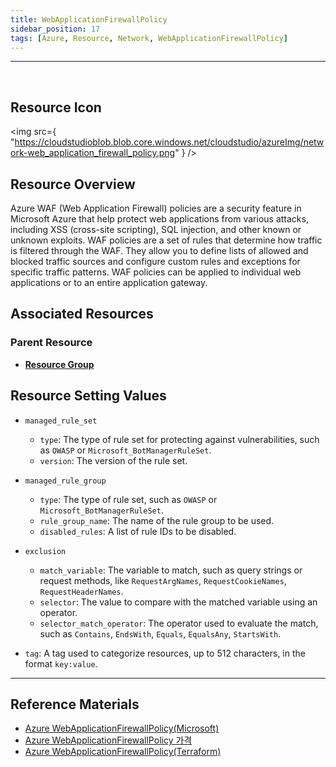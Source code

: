 ```yaml
---
title: WebApplicationFirewallPolicy
sidebar_position: 17
tags: [Azure, Resource, Network, WebApplicationFirewallPolicy]
---
```


<hr />
<br />

## Resource Icon

<img
    src={
        "https://cloudstudioblob.blob.core.windows.net/cloudstudio/azureImg/network-web_application_firewall_policy.png"
    }
/>

## Resource Overview

Azure WAF (Web Application Firewall) policies are a security feature in Microsoft Azure that help protect web applications from various attacks, including XSS (cross-site scripting), SQL injection, and other known or unknown exploits. 
WAF policies are a set of rules that determine how traffic is filtered through the WAF. They allow you to define lists of allowed and blocked traffic sources and configure custom rules and exceptions for specific traffic patterns. 
WAF policies can be applied to individual web applications or to an entire application gateway.

## Associated Resources

### Parent Resource

-   [**Resource Group**](https://docs.cstudio.app/docs/resource/azure/Base/ResourceGroup)

## Resource Setting Values

- `managed_rule_set`
    - `type`: The type of rule set for protecting against vulnerabilities, such as `OWASP` or `Microsoft_BotManagerRuleSet`.
    - `version`: The version of the rule set.

- `managed_rule_group`
    - `type`: The type of rule set, such as `OWASP` or `Microsoft_BotManagerRuleSet`.
    - `rule_group_name`: The name of the rule group to be used.
    - `disabled_rules`: A list of rule IDs to be disabled.

- `exclusion`
    - `match_variable`: The variable to match, such as query strings or request methods, like `RequestArgNames`, `RequestCookieNames`, `RequestHeaderNames`.
    - `selector`: The value to compare with the matched variable using an operator.
    - `selector_match_operator`: The operator used to evaluate the match, such as `Contains`, `EndsWith`, `Equals`, `EqualsAny`, `StartsWith`.

- `tag`: A tag used to categorize resources, up to 512 characters, in the format `key:value`.

---

## Reference Materials

-   [Azure WebApplicationFirewallPolicy(Microsoft)](https://learn.microsoft.com/ko-kr/azure/web-application-firewall/overview)
-   [Azure WebApplicationFirewallPolicy 가격](https://azure.microsoft.com/ko-kr/pricing/details/web-application-firewall/)
-   [Azure WebApplicationFirewallPolicy(Terraform)](https://registry.terraform.io/providers/hashicorp/azurerm/latest/docs/resources/web_application_firewall_policy)
